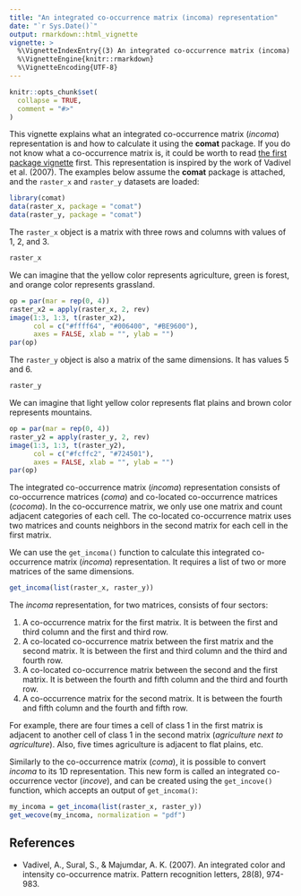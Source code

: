 ```yaml
---
title: "An integrated co-occurrence matrix (incoma) representation"
date: "`r Sys.Date()`"
output: rmarkdown::html_vignette
vignette: >
  %\VignetteIndexEntry{(3) An integrated co-occurrence matrix (incoma) representation}
  %\VignetteEngine{knitr::rmarkdown}
  %\VignetteEncoding{UTF-8}
---
```


```r
knitr::opts_chunk$set(
  collapse = TRUE,
  comment = "#>"
)
```

This vignette explains what an integrated co-occurrence matrix (*incoma*) representation is and how to calculate it using the **comat** package. 
If you do not know what a co-occurrence matrix is, it could be worth to read [the first package vignette](coma.html) first.
This representation is inspired by the work of Vadivel et al. (2007).
The examples below assume the **comat** package is attached, and the `raster_x` and `raster_y` datasets are loaded:

```r
library(comat)
data(raster_x, package = "comat")
data(raster_y, package = "comat")
```

The `raster_x` object is a matrix with three rows and columns with values of 1, 2, and 3.

```r
raster_x
```

We can imagine that the yellow color represents agriculture, green is forest, and orange color represents grassland.

```r
op = par(mar = rep(0, 4))
raster_x2 = apply(raster_x, 2, rev)
image(1:3, 1:3, t(raster_x2),
      col = c("#ffff64", "#006400", "#BE9600"),
      axes = FALSE, xlab = "", ylab = "")
par(op)
```

The `raster_y` object is also a matrix of the same dimensions. 
It has values 5 and 6.

```r
raster_y
```

We can imagine that light yellow color represents flat plains and brown color represents mountains.

```r
op = par(mar = rep(0, 4))
raster_y2 = apply(raster_y, 2, rev)
image(1:3, 1:3, t(raster_y2),
      col = c("#fcffc2", "#724501"),
      axes = FALSE, xlab = "", ylab = "")
par(op)
```

The integrated co-occurrence matrix (*incoma*) representation consists of co-occurrence matrices (*coma*) and co-located co-occurrence matrices (*cocoma*).
In the co-occurrence matrix, we only use one matrix and count adjacent categories of each cell.
The co-located co-occurrence matrix uses two matrices and counts neighbors in the second matrix for each cell in the first matrix.

We can use the `get_incoma()` function to calculate this integrated co-occurrence matrix (*incoma*) representation.
It requires a list of two or more matrices of the same dimensions.

```r
get_incoma(list(raster_x, raster_y))
```

The *incoma* representation, for two matrices, consists of four sectors:

1. A co-occurrence matrix for the first matrix.
It is between the first and third column and the first and third row.
2. A co-located co-occurrence matrix between the first matrix and the second matrix.
It is between the first and third column and the third and fourth row.
3. A co-located co-occurrence matrix between the second and the first matrix. 
It is between the fourth and fifth column and the third and fourth row.
4. A co-occurrence matrix for the second matrix.
It is between the fourth and fifth column and the fourth and fifth row.

For example, there are four times a cell of class 1 in the first matrix is adjacent to another cell of class 1 in the second matrix (*agriculture next to agriculture*).
Also, five times agriculture is adjacent to flat plains, etc.

Similarly to the co-occurrence matrix (*coma*), it is possible to convert *incoma* to its 1D representation.
This new form is called an integrated co-occurrence vector (*incove*), and can be created using the `get_incove()` function, which accepts an output of `get_incoma()`:

```r
my_incoma = get_incoma(list(raster_x, raster_y))
get_wecove(my_incoma, normalization = "pdf")
```

## References

- Vadivel, A., Sural, S., & Majumdar, A. K. (2007). An integrated color and intensity co-occurrence matrix. Pattern recognition letters, 28(8), 974-983.

